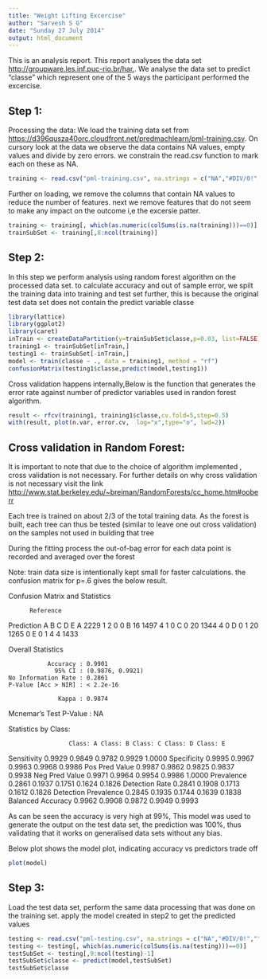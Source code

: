 ```yaml
---
title: "Weight Lifting Excercise"
author: "Sarvesh S G"
date: "Sunday 27 July 2014"
output: html_document
---
```


This is an analysis report. This report analyses the data set  <http://groupware.les.inf.puc-rio.br/har.>. We analyse the data set to predict "classe" which represent one of the 5 ways the participant performed the excercise.

Step 1:
---
Processing the data:
We load the training data set from <https://d396qusza40orc.cloudfront.net/predmachlearn/pml-training.csv>. On cursory look at the data we observe the data contains NA values, empty values and divide by zero errors. we constrain the read.csv function to mark each on these as NA.

```r
training <- read.csv("pml-training.csv", na.strings = c("NA","#DIV/0!",""))
```

Further on loading, we remove the columns that contain NA values to reduce the number of features. next we remove features that do not seem to make any impact on the outcome i,e the excersie patter.

```r
training <- training[, which(as.numeric(colSums(is.na(training)))==0)]
trainSubSet <- training[,8:ncol(training)]
````

Step 2:
---
In this step we perform analysis using random forest algorithm on the processed data set.
to calculate accuracy and out of sample error, we spilt the training data into training and test set further, this is because the original test data set does not contain the predict variable classe
```r
library(lattice)
library(ggplot2)
library(caret)
inTrain <- createDataPartition(y=trainSubSet$classe,p=0.03, list=FALSE)
training1 <- trainSubSet[inTrain,]
testing1 <- trainSubSet[-inTrain,]
model <- train(classe ~ ., data = training1, method = "rf")
confusionMatrix(testing1$classe,predict(model,testing1))
````

Cross validation happens internally,Below is the function that generates the error rate against number of predictor variables used in randon forest algorithm.

```r
result <- rfcv(training1, training1$classe,cv.fold=5,step=0.5)
with(result, plot(n.var, error.cv,  log="x",type="o", lwd=2))
```

Cross validation in Random Forest:
---
It is important to note that due to the choice of algorithm implemented , cross validation is not necessary. For further details on why cross validation is not necessary visit the link
<http://www.stat.berkeley.edu/~breiman/RandomForests/cc_home.htm#ooberr>

Each tree is trained on about 2/3 of the total training data. As the forest is built, each tree can thus be tested (similar to leave one out cross validation) on the samples not used in building that tree

During the fitting process the out-of-bag error for each data point is recorded and averaged over the forest 

Note: train data size is intentionally kept small for faster calculations. the confusion matrix for p=.6 gives the below result.

Confusion Matrix and Statistics

          Reference
Prediction    A    B    C    D    E
         A 2229    1    2    0    0
         B   16 1497    4    1    0
         C    0   20 1344    4    0
         D    0    1   20 1265    0
         E    0    1    4    4 1433

Overall Statistics

               Accuracy : 0.9901
                 95% CI : (0.9876, 0.9921)
    No Information Rate : 0.2861
    P-Value [Acc > NIR] : < 2.2e-16

                  Kappa : 0.9874
 Mcnemar's Test P-Value : NA

Statistics by Class:

                     Class: A Class: B Class: C Class: D Class: E

Sensitivity            0.9929   0.9849   0.9782   0.9929   1.0000
Specificity            0.9995   0.9967   0.9963   0.9968   0.9986
Pos Pred Value         0.9987   0.9862   0.9825   0.9837   0.9938
Neg Pred Value         0.9971   0.9964   0.9954   0.9986   1.0000
Prevalence             0.2861   0.1937   0.1751   0.1624   0.1826
Detection Rate         0.2841   0.1908   0.1713   0.1612   0.1826
Detection Prevalence   0.2845   0.1935   0.1744   0.1639   0.1838
Balanced Accuracy      0.9962   0.9908   0.9872   0.9949   0.9993

As can be seen the accuracy is very high at 99%, This model was used to generate the output on the test data set, the prediction was 100%, thus validating that it works on generalised data 
sets without any bias.

Below plot shows the model plot, indicating accuracy vs predictors trade off
```r
plot(model)
```

Step 3:
---
Load the test data set, perform the same data processing that was done on the training set. apply the model created in step2 to get the predicted values

```r
testing <- read.csv("pml-testing.csv", na.strings = c("NA","#DIV/0!",""))
testing <- testing[, which(as.numeric(colSums(is.na(testing)))==0)]
testSubSet <- testing[,9:ncol(testing)-1]
testSubSet$classe <- predict(model,testSubSet)
testSubSet$classe 
```
